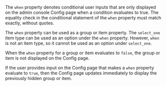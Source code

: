 The `when` property denotes conditional user inputs that are only displayed on the admin console Config page when a condition evaluates to true. The equality check in the conditional statement of the `when` property must match exactly, without quotes.

The `when` property can be used as a group or item property. The `select_one` item type can be used as an option under the `when` property. However, `when` is not an item type, so it cannot be used as an option under `select_one`.

When the `when` property for a group or item evaluates to `false`, the group or item is not displayed on the Config page.

If the user provides input on the Config page that makes a `when` property evaluate to `true`, then the Config page updates immediately to display the previously hidden group or item.
